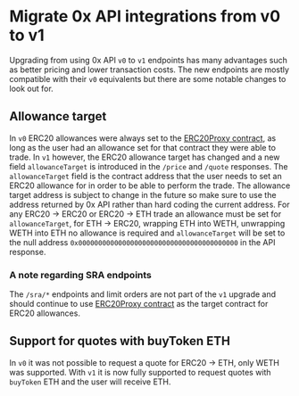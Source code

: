 # Migrate 0x API integrations from v0 to v1

Upgrading from using 0x API `v0` to `v1` endpoints has many advantages such as better pricing and lower transaction costs. The new endpoints are mostly compatible with their `v0` equivalents but there are some notable changes to look out for.

## Allowance target

In `v0` ERC20 allowances were always set to the [ERC20Proxy contract](/docs/guides/v3-specification#assetproxy), as long as the user had an allowance set for that contract they were able to trade. In `v1` however, the ERC20 allowance target has changed and a new field `allowanceTarget` is introduced in the `/price` and `/quote` responses. The `allowanceTarget` field is the contract address that the user needs to set an ERC20 allowance for in order to be able to perform the trade. The allowance target address is subject to change in the future so make sure to use the address returned by 0x API rather than hard coding the current address. For any ERC20 -> ERC20 or ERC20 -> ETH trade an allowance must be set for `allowanceTarget`, for ETH -> ERC20, wrapping ETH into WETH, unwrapping WETH into ETH no allowance is required and `allowanceTarget` will be set to the null address `0x0000000000000000000000000000000000000000` in the API response.

### A note regarding SRA endpoints

The `/sra/*` endpoints and limit orders are not part of the `v1` upgrade and should continue to use [ERC20Proxy contract](/docs/guides/v3-specification#assetproxy) as the target contract for ERC20 allowances.

## Support for quotes with buyToken ETH

In `v0` it was not possible to request a quote for ERC20 -> ETH, only WETH was supported. With `v1` it is now fully supported to request quotes with `buyToken` ETH and the user will receive ETH.

